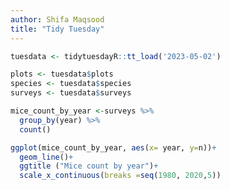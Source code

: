 ```yaml
---
author: Shifa Maqsood
title: "Tidy Tuesday"
---
```


```r
tuesdata <- tidytuesdayR::tt_load('2023-05-02')

plots <- tuesdata$plots
species <- tuesdata$species
surveys <- tuesdata$surveys

```

```r
mice_count_by_year <-surveys %>%
  group_by(year) %>%
  count()

ggplot(mice_count_by_year, aes(x= year, y=n))+
  geom_line()+
  ggtitle ("Mice count by year")+
  scale_x_continuous(breaks =seq(1980, 2020,5))
```

